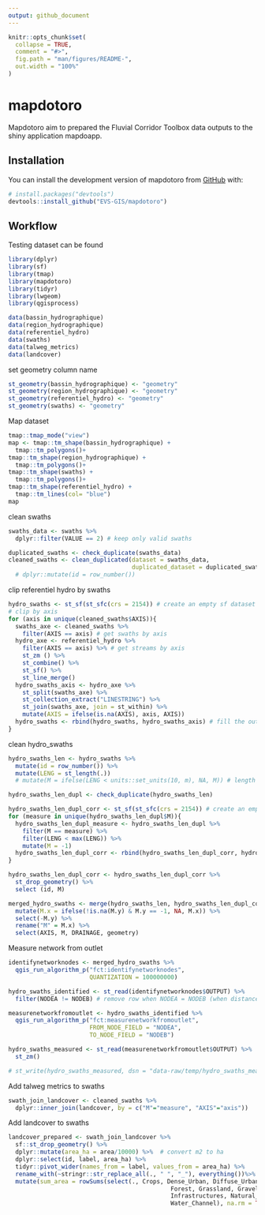 ```yaml
---
output: github_document
---
```


<!-- README.md is generated from README.Rmd. Please edit that file -->

```r
knitr::opts_chunk$set(
  collapse = TRUE,
  comment = "#>",
  fig.path = "man/figures/README-",
  out.width = "100%"
)
```

# mapdotoro

<!-- badges: start -->
<!-- badges: end -->

Mapdotoro aim to prepared the Fluvial Corridor Toolbox data outputs to the shiny application mapdoapp.

## Installation

You can install the development version of mapdotoro from [GitHub](https://github.com/) with:

``` r
# install.packages("devtools")
devtools::install_github("EVS-GIS/mapdotoro")
```

## Workflow

Testing dataset can be found

```r
library(dplyr)
library(sf)
library(tmap)
library(mapdotoro)
library(tidyr)
library(lwgeom)
library(qgisprocess)

data(bassin_hydrographique)
data(region_hydrographique)
data(referentiel_hydro)
data(swaths)
data(talweg_metrics)
data(landcover)
```

set geometry column name
```r
st_geometry(bassin_hydrographique) <- "geometry"
st_geometry(region_hydrographique) <- "geometry"
st_geometry(referentiel_hydro) <- "geometry"
st_geometry(swaths) <- "geometry"
```


Map dataset
```r
tmap::tmap_mode("view")
map <- tmap::tm_shape(bassin_hydrographique) +
  tmap::tm_polygons()+
tmap::tm_shape(region_hydrographique) +
  tmap::tm_polygons()+
tmap::tm_shape(swaths) +
  tmap::tm_polygons()+
tmap::tm_shape(referentiel_hydro) +
  tmap::tm_lines(col= "blue")
map
```

clean swaths
```r
swaths_data <- swaths %>% 
  dplyr::filter(VALUE == 2) # keep only valid swaths

duplicated_swaths <- check_duplicate(swaths_data)
cleaned_swaths <- clean_duplicated(dataset = swaths_data,
                                   duplicated_dataset = duplicated_swaths)
  # dplyr::mutate(id = row_number())
```

clip referentiel hydro by swaths
```r
hydro_swaths <- st_sf(st_sfc(crs = 2154)) # create an empty sf dataset
# clip by axis
for (axis in unique(cleaned_swaths$AXIS)){
  swaths_axe <- cleaned_swaths %>%
    filter(AXIS == axis) # get swaths by axis
  hydro_axe <- referentiel_hydro %>%
    filter(AXIS == axis) %>% # get streams by axis
    st_zm () %>% 
    st_combine() %>% 
    st_sf() %>% 
    st_line_merge()
  hydro_swaths_axis <- hydro_axe %>% 
    st_split(swaths_axe) %>%
    st_collection_extract("LINESTRING") %>%
    st_join(swaths_axe, join = st_within) %>% 
    mutate(AXIS = ifelse(is.na(AXIS), axis, AXIS))
  hydro_swaths <- rbind(hydro_swaths, hydro_swaths_axis) # fill the output dataset by axis
}

```

clean hydro_swaths
```r
hydro_swaths_len <- hydro_swaths %>%
  mutate(id = row_number()) %>% 
  mutate(LENG = st_length(.))
  # mutate(M = ifelse(LENG < units::set_units(10, m), NA, M)) # length is unit object

hydro_swaths_len_dupl <- check_duplicate(hydro_swaths_len)

hydro_swaths_len_dupl_corr <- st_sf(st_sfc(crs = 2154)) # create an empty sf dataset
for (measure in unique(hydro_swaths_len_dupl$M)){
  hydro_swaths_len_dupl_measure <- hydro_swaths_len_dupl %>% 
    filter(M == measure) %>% 
    filter(LENG < max(LENG)) %>% 
    mutate(M = -1)
  hydro_swaths_len_dupl_corr <- rbind(hydro_swaths_len_dupl_corr, hydro_swaths_len_dupl_measure)
}

hydro_swaths_len_dupl_corr <- hydro_swaths_len_dupl_corr %>%
  st_drop_geometry() %>% 
  select (id, M)

merged_hydro_swaths <- merge(hydro_swaths_len, hydro_swaths_len_dupl_corr, by = "id", all.x = TRUE) %>% 
  mutate(M.x = ifelse(!is.na(M.y) & M.y == -1, NA, M.x)) %>% 
  select(-M.y) %>% 
  rename("M" = M.x) %>% 
  select(AXIS, M, DRAINAGE, geometry)
```

Measure network from outlet
```r
identifynetworknodes <- merged_hydro_swaths %>% 
  qgis_run_algorithm_p("fct:identifynetworknodes",
                       QUANTIZATION = 100000000)

hydro_swaths_identified <- st_read(identifynetworknodes$OUTPUT) %>% 
  filter(NODEA != NODEB) # remove row when NODEA = NODEB (when distance is too short the node id is the same)

measurenetworkfromoutlet <- hydro_swaths_identified %>% 
  qgis_run_algorithm_p("fct:measurenetworkfromoutlet",
                       FROM_NODE_FIELD = "NODEA",
                       TO_NODE_FIELD = "NODEB")

hydro_swaths_measured <- st_read(measurenetworkfromoutlet$OUTPUT) %>% 
  st_zm()

# st_write(hydro_swaths_measured, dsn = "data-raw/temp/hydro_swaths_measured.gpkg", layer = "hydro_swaths_measured", delete_dsn = TRUE)

```

Add talweg metrics to swaths
```r
swath_join_landcover <- cleaned_swaths %>% 
  dplyr::inner_join(landcover, by = c("M"="measure", "AXIS"="axis"))
```

Add landcover to swaths
```r
landcover_prepared <- swath_join_landcover %>% 
  sf::st_drop_geometry() %>%
  dplyr::mutate(area_ha = area/10000) %>%  # convert m2 to ha
  dplyr::select(id, label, area_ha) %>% 
  tidyr::pivot_wider(names_from = label, values_from = area_ha) %>% 
  rename_with(~stringr::str_replace_all(., " ", "_"), everything())%>%
  mutate(sum_area = rowSums(select(., Crops, Dense_Urban, Diffuse_Urban,
                                              Forest, Grassland, Gravel_Bars,
                                              Infrastructures, Natural_Open,
                                              Water_Channel), na.rm = TRUE))
```













